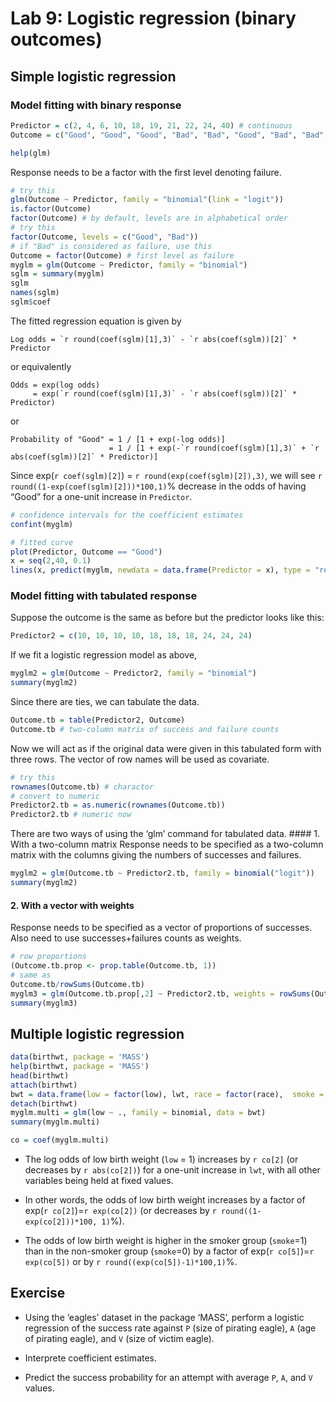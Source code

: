 Lab 9: Logistic regression (binary outcomes)
========================================================
Simple logistic regression
--------------------------------------------------------
### Model fitting with binary response
```r
Predictor = c(2, 4, 6, 10, 18, 19, 21, 22, 24, 40) # continuous
Outcome = c("Good", "Good", "Good", "Bad", "Bad", "Good", "Bad", "Bad", "Bad", "Bad") # binary
```
```r
help(glm)
```
Response needs to be a factor with the first level denoting failure.
```r
# try this
glm(Outcome ~ Predictor, family = "binomial"(link = "logit"))
is.factor(Outcome)
factor(Outcome) # by default, levels are in alphabetical order
# try this
factor(Outcome, levels = c("Good", "Bad"))
# if "Bad" is considered as failure, use this
Outcome = factor(Outcome) # first level as failure
myglm = glm(Outcome ~ Predictor, family = "binomial")
sglm = summary(myglm)
sglm
names(sglm)
sglm$coef 
```
The fitted regression equation is given by
```
Log odds = `r round(coef(sglm)[1],3)` - `r abs(coef(sglm))[2]` * Predictor
```
or equivalently
```
Odds = exp(log odds)
     = exp(`r round(coef(sglm)[1],3)` - `r abs(coef(sglm))[2]` * Predictor)
```
or
```
Probability of "Good" = 1 / [1 + exp(-log odds)]
                      = 1 / [1 + exp(-`r round(coef(sglm)[1],3)` + `r abs(coef(sglm))[2]` * Predictor)]
```
Since exp(`r coef(sglm)[2]`) = `r round(exp(coef(sglm)[2]),3)`, we will see `r round((1-exp(coef(sglm)[2]))*100,1)`% decrease in the odds of having "Good" for a one-unit increase in `Predictor`.
```r
# confidence intervals for the coefficient estimates
confint(myglm)
```

```r
# fitted curve
plot(Predictor, Outcome == "Good")
x = seq(2,40, 0.1)
lines(x, predict(myglm, newdata = data.frame(Predictor = x), type = "response")) 
```
### Model fitting with tabulated response
Suppose the outcome is the same as before but the predictor looks like this:  
```r
Predictor2 = c(10, 10, 10, 10, 18, 18, 18, 24, 24, 24)
```
If we fit a logistic regression model as above, 
```r
myglm2 = glm(Outcome ~ Predictor2, family = "binomial")
summary(myglm2)
```
Since there are ties, we can tabulate the data. 
```r
Outcome.tb = table(Predictor2, Outcome)
Outcome.tb # two-column matrix of success and failure counts
```
Now we will act as if the original data were given in this tabulated form with three rows. The vector of row names will be used as covariate. 
```r
# try this
rownames(Outcome.tb) # charactor
# convert to numeric
Predictor2.tb = as.numeric(rownames(Outcome.tb))
Predictor2.tb # numeric now
```
There are two ways of using the 'glm' command for tabulated data. 
#### 1. With a two-column matrix
Response needs to be specified as a two-column matrix with the columns giving the numbers of successes and failures. 
```r
myglm2 = glm(Outcome.tb ~ Predictor2.tb, family = binomial("logit")) 
summary(myglm2)
```
#### 2. With a vector with weights
Response needs to be specified as a vector of proportions of successes. Also need to use successes+failures counts as weights. 
```r
# row proportions 
(Outcome.tb.prop <- prop.table(Outcome.tb, 1)) 
# same as 
Outcome.tb/rowSums(Outcome.tb)
myglm3 = glm(Outcome.tb.prop[,2] ~ Predictor2.tb, weights = rowSums(Outcome.tb), family = binomial("logit")) # same as myglm2, give proportions and weigh by counts of success+failure
summary(myglm3)
```


Multiple logistic regression
--------------------------------------------------------
```r
data(birthwt, package = 'MASS')
help(birthwt, package = 'MASS')
head(birthwt)
attach(birthwt)
bwt = data.frame(low = factor(low), lwt, race = factor(race),  smoke = factor(smoke), ht = factor(ht), ui = factor(ui))
detach(birthwt)
myglm.multi = glm(low ~ ., family = binomial, data = bwt)
summary(myglm.multi)
```
 
```r
co = coef(myglm.multi)
```

* The log odds of low birth weight (`low` = 1) increases by `r co[2]` (or decreases by `r abs(co[2])`) for a one-unit increase in `lwt`, with all other variables being held at fixed values. 

* In other words, the odds of low birth weight increases by a factor of exp(`r co[2]`)=`r exp(co[2])` (or decreases by `r round((1-exp(co[2]))*100, 1)`%). 

* The odds of low birth weight is higher in the smoker group (`smoke`=1) than in the non-smoker group (`smoke`=0) by a factor of exp(`r co[5]`)=`r exp(co[5])` or by `r round((exp(co[5])-1)*100,1)`%.

Exercise
--------------------------------------------------------
* Using the 'eagles' dataset in the package 'MASS', perform a logistic regression of the success rate against `P` (size of pirating eagle), `A` (age of pirating eagle), and `V` (size of victim eagle). 

* Interprete coefficient estimates. 

* Predict the success probability for an attempt with average `P`, `A`, and `V` values. 



